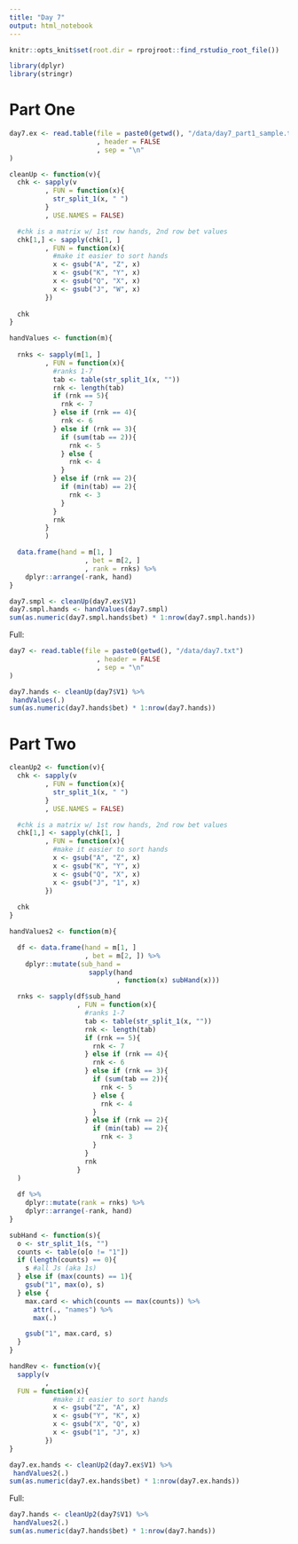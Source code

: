 ```yaml
---
title: "Day 7"
output: html_notebook
---
```


```r

knitr::opts_knit$set(root.dir = rprojroot::find_rstudio_root_file())

library(dplyr)
library(stringr)

```

# Part One

```r
day7.ex <- read.table(file = paste0(getwd(), "/data/day7_part1_sample.txt")
                      , header = FALSE
                      , sep = "\n"
)
```

```r
cleanUp <- function(v){
  chk <- sapply(v
         , FUN = function(x){
           str_split_1(x, " ")
         }
         , USE.NAMES = FALSE)

  #chk is a matrix w/ 1st row hands, 2nd row bet values
  chk[1,] <- sapply(chk[1, ]
         , FUN = function(x){
           #make it easier to sort hands
           x <- gsub("A", "Z", x)
           x <- gsub("K", "Y", x)
           x <- gsub("Q", "X", x)
           x <- gsub("J", "W", x)
         })
  
  chk
}

handValues <- function(m){
  
  rnks <- sapply(m[1, ]
         , FUN = function(x){
           #ranks 1-7
           tab <- table(str_split_1(x, ""))
           rnk <- length(tab)
           if (rnk == 5){
             rnk <- 7
           } else if (rnk == 4){
             rnk <- 6
           } else if (rnk == 3){
             if (sum(tab == 2)){
               rnk <- 5
             } else {
               rnk <- 4
             }
           } else if (rnk == 2){
             if (min(tab) == 2){
               rnk <- 3
             }
           }
           rnk
         }
         )

  data.frame(hand = m[1, ]
                   , bet = m[2, ]
                   , rank = rnks) %>%
    dplyr::arrange(-rank, hand)
}

```

```r
day7.smpl <- cleanUp(day7.ex$V1)
day7.smpl.hands <- handValues(day7.smpl)
sum(as.numeric(day7.smpl.hands$bet) * 1:nrow(day7.smpl.hands))
```

Full:

```r
day7 <- read.table(file = paste0(getwd(), "/data/day7.txt")
                      , header = FALSE
                      , sep = "\n"
)
```

```r
day7.hands <- cleanUp(day7$V1) %>%
 handValues(.)
sum(as.numeric(day7.hands$bet) * 1:nrow(day7.hands))
```

# Part Two

```r
cleanUp2 <- function(v){
  chk <- sapply(v
         , FUN = function(x){
           str_split_1(x, " ")
         }
         , USE.NAMES = FALSE)

  #chk is a matrix w/ 1st row hands, 2nd row bet values
  chk[1,] <- sapply(chk[1, ]
         , FUN = function(x){
           #make it easier to sort hands
           x <- gsub("A", "Z", x)
           x <- gsub("K", "Y", x)
           x <- gsub("Q", "X", x)
           x <- gsub("J", "1", x)
         })
  
  chk
}

handValues2 <- function(m){

  df <- data.frame(hand = m[1, ]
                   , bet = m[2, ]) %>%
    dplyr::mutate(sub_hand = 
                    sapply(hand
                           , function(x) subHand(x)))

  rnks <- sapply(df$sub_hand
                 , FUN = function(x){
                   #ranks 1-7
                   tab <- table(str_split_1(x, ""))
                   rnk <- length(tab)
                   if (rnk == 5){
                     rnk <- 7
                   } else if (rnk == 4){
                     rnk <- 6
                   } else if (rnk == 3){
                     if (sum(tab == 2)){
                       rnk <- 5
                     } else {
                       rnk <- 4
                     }
                   } else if (rnk == 2){
                     if (min(tab) == 2){
                       rnk <- 3
                     }
                   }
                   rnk
                 }
  )
  
  df %>%
    dplyr::mutate(rank = rnks) %>%
    dplyr::arrange(-rank, hand)
}

subHand <- function(s){
  o <- str_split_1(s, "")
  counts <- table(o[o != "1"])
  if (length(counts) == 0){
    s #all Js (aka 1s)
  } else if (max(counts) == 1){
    gsub("1", max(o), s)
  } else {
    max.card <- which(counts == max(counts)) %>% 
      attr(., "names") %>% 
      max(.)

    gsub("1", max.card, s)
  }
}

handRev <- function(v){
  sapply(v
         ,
  FUN = function(x){
           #make it easier to sort hands
           x <- gsub("Z", "A", x)
           x <- gsub("Y", "K", x)
           x <- gsub("X", "Q", x)
           x <- gsub("1", "J", x)
         })
}
```

```r
day7.ex.hands <- cleanUp2(day7.ex$V1) %>%
 handValues2(.)
sum(as.numeric(day7.ex.hands$bet) * 1:nrow(day7.ex.hands))
```

Full:

```r
day7.hands <- cleanUp2(day7$V1) %>%
 handValues2(.)
sum(as.numeric(day7.hands$bet) * 1:nrow(day7.hands))
```



